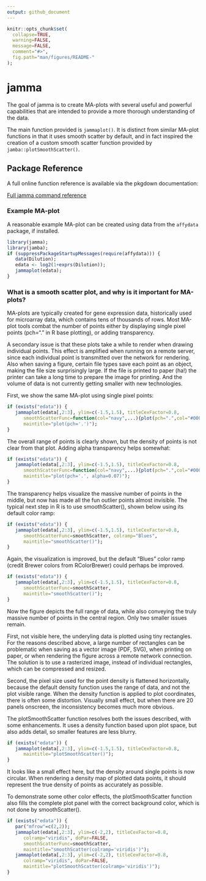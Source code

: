 ```yaml
---
output: github_document
---
```


<!-- README.md is generated from README.Rmd. Please edit that file -->

```r
knitr::opts_chunk$set(
  collapse=TRUE,
  warning=FALSE,
  message=FALSE,
  comment="#>",
  fig.path="man/figures/README-"
);
```
# jamma

The goal of jamma is to create MA-plots with several useful and powerful
capabilities that are intended to provide a more thorough understanding
of the data.

The main function provided is `jammaplot()`. It is distinct from similar
MA-plot functions in that it uses smooth scatter by default, and in
fact inspired the creation of a custom smooth scatter function provided
by `jamba::plotSmoothScatter()`.

## Package Reference

A full online function reference is available via the pkgdown
documentation:

[Full jamma command reference](https://jmw86069.github.io/jamma)

### Example MA-plot

A reasonable example MA-plot can be created using data from the `affydata`
package, if installed.

```r
library(jamma);
library(jamba);
if (suppressPackageStartupMessages(require(affydata))) {
   data(Dilution);
   edata <- log2(1+exprs(Dilution));
   jammaplot(edata);
}
```

### What is a smooth scatter plot, and why is it important for MA-plots?

MA-plots are typically created for gene expression data, historically
used for microarray data, which contains tens of thousands of rows.
Most MA-plot tools combat the number of points either by displaying
single pixel points (pch="." in R base plotting), or adding transparency.

A secondary issue is that these plots take a while to render when drawing
individual points. This effect is amplified when running on a remote server,
since each individual point is transmitted over the network for rendering.
Also when saving a figure, certain file types save each
point as an object, making the file size surprisingly large. If the file
is printed to paper (ha!) the printer can take a long time to prepare the
image for printing. And the volume of data is not currently getting smaller
with new technologies.

First, we show the same MA-plot using single pixel points:

```r
if (exists("edata")) {
   jammaplot(edata[,2:3], ylim=c(-1.5,1.5), titleCexFactor=0.8,
      smoothScatterFunc=function(col="navy",...){plot(pch=".",col="#000077",...)},
      maintitle="plot(pch='.')");
}
```

The overall range of points is clearly shown, but the density of points is
not clear from that plot. Adding alpha transparency helps somewhat:

```r
if (exists("edata")) {
   jammaplot(edata[,2:3], ylim=c(-1.5,1.5), titleCexFactor=0.8,
      smoothScatterFunc=function(col="navy",...){plot(pch=".",col="#00007711",...)},
      maintitle="plot(pch='.', alpha=0.07)");
}
```

The transparency helps visualize the massive number of points in the middle,
but now has made all the fun outlier points almost invisible. The typical
next step in R is to use smoothScatter(), shown below using its default
color ramp:

```r
if (exists("edata")) {
   jammaplot(edata[,2:3], ylim=c(-1.5,1.5), titleCexFactor=0.8,
      smoothScatterFunc=smoothScatter, colramp="Blues",
      maintitle="smoothScatter()");
}
```

Again, the visualization is improved, but the default "Blues" color ramp
(credit Brewer colors from RColorBrewer) could perhaps be improved.

```r
if (exists("edata")) {
   jammaplot(edata[,2:3], ylim=c(-1.5,1.5), titleCexFactor=0.8,
      smoothScatterFunc=smoothScatter,
      maintitle="smoothScatter()");
}
```

Now the figure depicts the full range of data, while also conveying the
truly massive number of points in the central region. Only two smaller issues
remain.

First, not visible here, the underyling data is plotted using tiny
rectangles. For the reasons described above, a large number of rectangles
can be problematic when saving as a vector image (PDF, SVG), when printing
on paper, or when rendering the figure across a remote network connection.
The solution is to use a rasterized image, instead of individual rectangles,
which can be compressed and resized.

Second, the pixel size used for the point density is flattened horizontally,
because the default density function uses the range of data, and not the
plot visible range. When the density function is applied to plot coordinates,
there is often some distortion. Visually small effect, but when there are
20 panels onscreen, the inconsistency becomes much more obvious.

The plotSmoothScatter function resolves both the issues described, with some
enhancements. It uses a density function based upon plot space, but also adds
detail, so smaller features are less blurry.

```r
if (exists("edata")) {
   jammaplot(edata[,2:3], ylim=c(-1.5,1.5), titleCexFactor=0.8,
      maintitle="plotSmoothScatter()");
}
```

It looks like a small effect here, but the density around single points is
now circular. When rendering a density map of plotted data points, it should
represent the true density of points as accurately as possible.

To demonstrate some other color effects, the plotSmoothScatter function also
fills the complete plot panel with the correct background color, which is not
done by smoothScatter().

```r
if (exists("edata")) {
   par("mfrow"=c(2,2));
   jammaplot(edata[,2:3], ylim=c(-2,2), titleCexFactor=0.8,
      colramp="viridis", doPar=FALSE,
      smoothScatterFunc=smoothScatter,
      maintitle="smoothScatter(colramp='viridis')");
   jammaplot(edata[,2:3], ylim=c(-2,2), titleCexFactor=0.8,
      colramp="viridis", doPar=FALSE,
      maintitle="plotSmoothScatter(colramp='viridis')");
}
```

